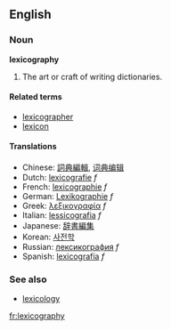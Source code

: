 ==English==

===Noun===
'''lexicography'''

# The art or craft of writing dictionaries.

====Related terms====
*[[lexicographer]]
*[[lexicon]]

==== Translations ====
*Chinese: [[詞典編輯]], [[词典编辑]]
*Dutch: [[lexicografie]] ''f''
*French: [[lexicographie]] ''f''
*German: [[Lexikographie]] ''f''
*Greek: [[λεξικογραφία]] ''f''
*Italian: [[lessicografia]] ''f''
*Japanese: [[辞書編集]]
*Korean: [[사전학]]
*Russian: [[лексикография]] ''f''
*Spanish: [[lexicografía]] ''f''

===See also===
*[[lexicology]]

[[fr:lexicography]]